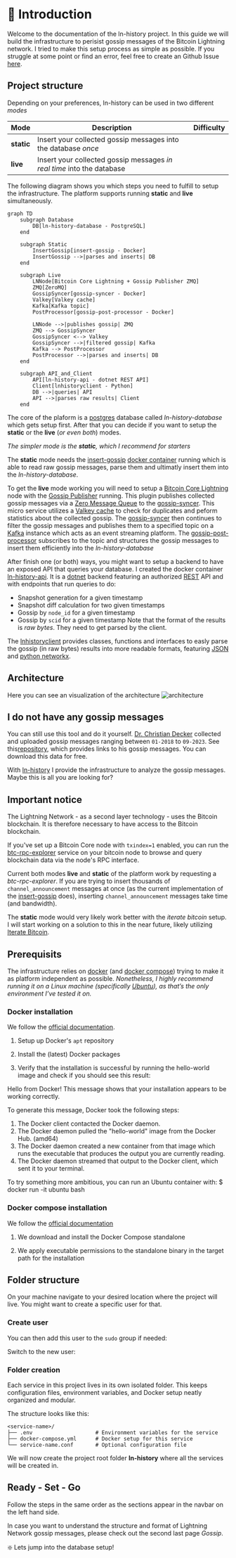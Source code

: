 
# 👋 Introduction

Welcome to the documentation of the ln-history project. In this guide we will build the infrastructure to perisist gossip messages of the Bitcoin Lightning network.
I tried to make this setup process as simple as possible. If you struggle at some point or find an error, feel free to create an Github Issue [here](https://github.com/ln-history/.github/issues).

## Project structure

Depending on your preferences, ln-history can be used in two different _modes_

| Mode       | Description                                                            | Difficulty                             |
| ---------- | ---------------------------------------------------------------------- | -------------------------------------- |
| **static** | Insert your collected gossip messages into the database _once_         | <Badge text="easy" type="tip" />       |
| **live**   | Insert your collected gossip messages _in real time_ into the database | <Badge text="harder" type="warning" /> |

The following diagram shows you which steps you need to fulfill to setup the infrastructure. The platform supports running **static** and **live** simultaneously.

```mermaid
graph TD
    subgraph Database
        DB[ln-history-database - PostgreSQL]
    end

    subgraph Static
        InsertGossip[insert-gossip - Docker]
        InsertGossip -->|parses and inserts| DB
    end

    subgraph Live
        LNNode[Bitcoin Core Lightning + Gossip Publisher ZMQ]
        ZMQ[ZeroMQ]
        GossipSyncer[gossip-syncer - Docker]
        Valkey[Valkey cache]
        Kafka[Kafka topic]
        PostProcessor[gossip-post-processor - Docker]

        LNNode -->|publishes gossip| ZMQ
        ZMQ --> GossipSyncer
        GossipSyncer <--> Valkey
        GossipSyncer -->|filtered gossip| Kafka
        Kafka --> PostProcessor
        PostProcessor -->|parses and inserts| DB
    end

    subgraph API_and_Client
        API[ln-history-api - dotnet REST API]
        Client[lnhistoryclient - Python]
        DB -->|queries| API
        API -->|parses raw results| Client
    end
```

The core of the plaform is a [postgres](https://www.postgresql.org/) database called _ln-history-database_ which gets setup first.
After that you can decide if you want to setup the **static** or the **live** (_or even both_) modes.

_The simpler mode is the **static**, which I recommend for starters_

The **static** mode needs the [insert-gossip](https://github.com/ln-history/insert-gossip) [docker container](https://www.docker.com/) running which is able to read raw gossip messages, parse them and ultimatly insert them into the _ln-history-database_.

To get the **live** mode working you will need to setup a [Bitcoin Core Lightning](https://corelightning.org/) node with the [Gossip Publisher](https://github.com/ln-history/gossip-publisher-zmq) running. This plugin publishes collected gossip messages via a [Zero Message Queue](https://zeromq.org/) to the [gossip-syncer](https://github.com/gossip-syncer). This micro service utilizes a [Valkey cache](https://valkey.io/) to check for duplicates and peform statistics about the collected gossip. The [gossip-syncer](https://github.com/gossip-syncer) then continues to filter the gossip messages and publishes them to a specified topic on a [Kafka](https://kafka.apache.org/) instance which acts as an event streaming platform. The [gossip-post-processor](https://github.com/ln-history/gossip-post-processor) subscribes to the topic and structures the gossip messages to insert them efficiently into the _ln-history-database_

After finish one (or both) ways, you might want to setup a backend to have an exposed API that queries your database. I created the docker container [ln-history-api](https://github.com/ln-history/ln-history). It is a [dotnet](https://dotnet.microsoft.com/en-us/) backend featuring an authorized [REST](https://developer.mozilla.org/en-US/docs/Glossary/REST) API and with endpoints that run queries to do:

- Snapshot generation for a given timestamp
- Snapshot diff calculation for two given timestamps
- Gossip by `node_id` for a given timestamp
- Gossip by `scid` for a given timestamp
  Note that the format of the results is _raw bytes_. They need to get parsed by the client.

The [lnhistoryclient](https://pypi.org/project/lnhistoryclient/) provides classes, functions and interfaces to easly parse the gossip (in raw bytes) results into more readable formats, featuring [JSON](https://www.json.org/json-en.html) and [python networkx](https://networkx.org/).

## Architecture

Here you can see an visualization of the architecture
![architecture](https://ln-history.info/architecture.svg)

## I do not have any gossip messages

You can still use this tool and do it yourself.
[Dr. Christian Decker](https://scholar.google.ch/citations?user=ZaeGlZIAAAAJ&hl=de) collected and uploaded gossip messages ranging between `01-2018` to `09-2023`.
See this[repository](https://github.com/lnresearch/topology/tree/main), which provides links to his gossip messages.
You can download this data for free.

With [ln-history](ln-history.info) I provide the infrastructure to analyze the gossip messages. Maybe this is all you are looking for?

## Important notice <Badge text="warning" type="warning" />

The Lightning Network - as a second layer technology - uses the Bitcoin blockchain. It is therefore necessary to have access to the Bitcoin blockchain.

If you've set up a Bitcoin Core node with `txindex=1` enabled, you can run the [btc-rpc-explorer](https://github.com/janoside/btc-rpc-explorer) service on your bitcoin node to browse and query blockchain data via the node's RPC interface.

Current both modes **live** and **static** of the platform work by requesting a _btc-rpc-explorer_. If you are trying to insert thousands of `channel_announcement` messages at once (as the current implementation of the [insert-gossip](https://github.com/ln-history/insert-gossip) does), inserting `channel_announcement` messages take time (and bandwidth).

The **static** mode would very likely work better with the _iterate bitcoin_ setup.
I will start working on a solution to this in the near future, likely utilizing [Iterate Bitcoin](https://github.com/rustyrussell/bitcoin-iterate).

## Prerequisits

The infrastructure relies on [docker](https://docker.com) (and [docker compose](https://docs.docker.com/compose/)) trying to make it as platform independent as possible. _Nonetheless, I highly recommend running it on a Linux machine (specifically [Ubuntu](https://ubuntu.com/)), as that’s the only environment I’ve tested it on._

### Docker installation

We follow the [official documentation](https://docs.docker.com/engine/install/ubuntu/).

1. Setup up Docker's `apt` repository

2. Install the (latest) Docker packages

   <TerminalOneLiner command="sudo apt-get install docker-ce docker-ce-cli containerd.io docker-buildx-plugin docker-compose-plugin" />

3. Verify that the installation is successful by running the hello-world image and check if you should see this result:

<Terminal command="sudo docker run hello-world">
Hello from Docker!
This message shows that your installation appears to be working correctly.

To generate this message, Docker took the following steps:

1.  The Docker client contacted the Docker daemon.
2.  The Docker daemon pulled the "hello-world" image from the Docker Hub.
    (amd64)
3.  The Docker daemon created a new container from that image which runs the
    executable that produces the output you are currently reading.
4.  The Docker daemon streamed that output to the Docker client, which sent it
    to your terminal.

To try something more ambitious, you can run an Ubuntu container with:
$ docker run -it ubuntu bash

</Terminal>

### Docker compose installation

We follow the [official documentation](https://docs.docker.com/compose/install/standalone/)

1. We download and install the Docker Compose standalone

   <TerminalOneLiner command="curl -SL https://github.com/docker/compose/releases/download/v2.39.1/docker-compose-linux-x86_64 -o /usr/local/bin/docker-compose" />

2. We apply executable permissions to the standalone binary in the target path for the installation
   <TerminalOneLiner command="chmod +x /usr/local/bin/docker-compose" />

## Folder structure

On your machine navigate to your desired location where the project will live. You might want to create a specific user for that.

### Create user <Badge text="optional" type="tip" />

<TerminalOneLiner command="sudo adduser ln-history" />

You can then add this user to the `sudo` group if needed:

<TerminalOneLiner command="sudo usermod -aG sudo ln-history" />

Switch to the new user:

<TerminalOneLiner command="su - ln-history" />

### Folder creation

Each service in this project lives in its own isolated folder. This keeps configuration files, environment variables, and Docker setup neatly organized and modular.

The structure looks like this:

```
<service-name>/
├── .env                    # Environment variables for the service
├── docker-compose.yml      # Docker setup for this service
└── service-name.conf       # Optional configuration file
```

We will now create the project root folder **ln-history** where all the services will be created in.

<TerminalOneLiner command="mkdir ln-history && cd ln-history" />

## Ready - Set - Go

Follow the steps in the same order as the sections appear in the navbar on the left hand side.

In case you want to understand the structure and format of Lightning Network gossip messages, please check out the second last page _Gossip_.

❇️ Lets jump into the database setup!
